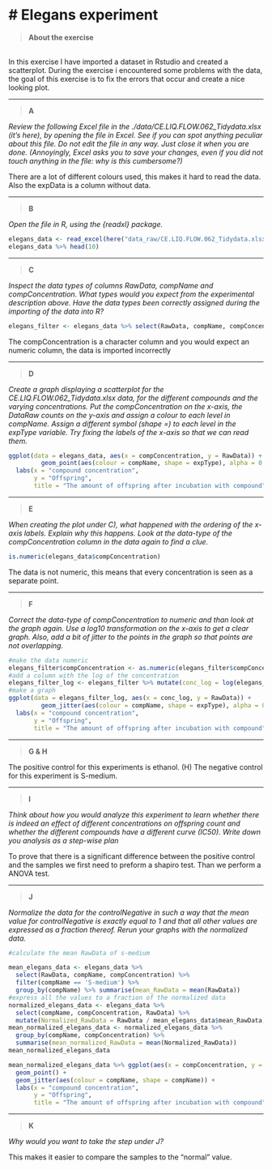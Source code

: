 # Elegans experiment{-}
================================================================================

>__About the exercise__

<br> 
In this exercise I have imported a dataset in Rstudio and created a scatterplot. During the exercise i encountered some problems with the data, the goal of this exercise is to fix the errors that occur and create a nice looking plot.

***

>__A__

_Review the following Excel file in the ./data/CE.LIQ.FLOW.062_Tidydata.xlsx (it’s here), by opening the file in Excel. See if you can spot anything peculiar about this file. Do not edit the file in any way. Just close it when you are done. (Annoyingly, Excel asks you to save your changes, even if you did not touch anything in the file: why is this cumbersome?)_


There are a lot of different colours used, this makes it hard to read the data. Also the expData is a column without data.

***

>__B__

_Open the file in R, using the {readxl} package._

```{r read_excel, message=FALSE}
elegans_data <- read_excel(here("data_raw/CE.LIQ.FLOW.062_Tidydata.xlsx"))
elegans_data %>% head(10) 


```
***

>__C__

_Inspect the data types of columns RawData, compName and compConcentration. What types would you expect from the experimental description above. Have the data types been correctly assigned during the importing of the data into R?_

```{r select, include=FALSE}
elegans_filter <- elegans_data %>% select(RawData, compName, compConcentration, expType)

```

The compConcentration is a character column and you would expect an numeric column, the data is imported incorrectly

***

>__D__

_Create a graph displaying a scatterplot for the CE.LIQ.FLOW.062_Tidydata.xlsx data, for the different compounds and the varying concentrations. Put the compConcentration on the x-axis, the DataRaw counts on the y-axis and assign a colour to each level in compName. Assign a different symbol (shape =) to each level in the expType variable. Try fixing the labels of the x-axis so that we can read them._

```{r graph, echo=FALSE}

ggplot(data = elegans_data, aes(x = compConcentration, y = RawData)) + 
         geom_point(aes(colour = compName, shape = expType), alpha = 0.7, size =1) +
  labs(x = "compound concentration", 
       y = "Offspring",
       title = "The amount of offspring after incubation with compound")

```

***

>__E__

_When creating the plot under C), what happened with the ordering of the x-axis labels. Explain why this happens. Look at the data-type of the compConcentration column in the data again to find a clue._


```{r data-type, message=FALSE}
is.numeric(elegans_data$compConcentration)
```

The data is not numeric, this means that every concentration is seen as a separate point.

***

>__F__

_Correct the data-type of compConcentration to numeric and than look at the graph again. Use a log10 transformation on the x-axis to get a clear graph. Also, add a bit of jitter to the points in the graph so that points are not overlapping._

```{r correct data, message=FALSE}
#make the data numeric
elegans_filter$compConcentration <- as.numeric(elegans_filter$compConcentration) 
#add a column with the log of the concentration
elegans_filter_log <- elegans_filter %>% mutate(conc_log = log(elegans_filter$compConcentration))
#make a graph
ggplot(data = elegans_filter_log, aes(x = conc_log, y = RawData)) + 
         geom_jitter(aes(colour = compName, shape = expType), alpha = 0.7, size =1) +
  labs(x = "compound concentration", 
       y = "Offspring",
       title = "The amount of offspring after incubation with compound")

```

***

>__G & H__

The positive control for this experiments is ethanol. (H) The negative control for this experiment is S-medium.

***

>__I__

_Think about how you would analyze this experiment to learn whether there is indeed an effect of different concentrations on offspring count and whether the different compounds have a different curve (IC50). Write down you analysis as a step-wise plan_

To prove that there is a significant difference between the positive control and the samples we first need to preform a shapiro test. Than we perform a ANOVA test.

***

>__J__

_Normalize the data for the controlNegative in such a way that the mean value for controlNegative is exactly equal to 1 and that all other values are expressed as a fraction thereof. Rerun your graphs with the normalized data._

``` {r mean negative control, message=FALSE}
#calculate the mean RawData of s-medium

mean_elegans_data <- elegans_data %>% 
  select(RawData, compName, compConcentration) %>%
  filter(compName == 'S-medium') %>%
  group_by(compName) %>% summarise(mean_RawData = mean(RawData))
#express all the values to a fraction of the normalized data
normalized_elegans_data <- elegans_data %>% 
  select(compName, compConcentration, RawData) %>%
  mutate(Normalized_RawData = RawData / mean_elegans_data$mean_RawData)
mean_normalized_elegans_data <- normalized_elegans_data %>%
  group_by(compName, compConcentration) %>%
  summarise(mean_normalized_RawData = mean(Normalized_RawData))
mean_normalized_elegans_data

```
``` {r graph normalized, message=FALSE}
mean_normalized_elegans_data %>% ggplot(aes(x = compConcentration, y = mean_normalized_RawData)) +
  geom_point() +
  geom_jitter(aes(colour = compName, shape = compName)) +
  labs(x = "compound concentration", 
       y = "Offspring",
       title = "The amount of offspring after incubation with compound")


```
***

>__K__

_Why would you want to take the step under J?_

This makes it easier to compare the samples to the "normal" value.
